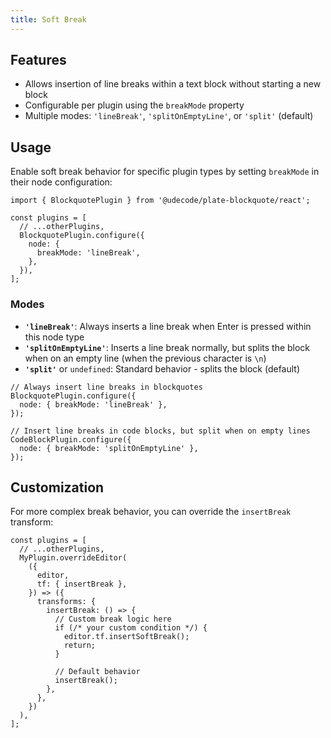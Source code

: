 ```yaml
---
title: Soft Break
---
```


<ComponentPreview name="soft-break-demo" />

<PackageInfo>

## Features

- Allows insertion of line breaks within a text block without starting a new block
- Configurable per plugin using the `breakMode` property
- Multiple modes: `'lineBreak'`, `'splitOnEmptyLine'`, or `'split'` (default)

</PackageInfo>

## Usage

Enable soft break behavior for specific plugin types by setting `breakMode` in their node configuration:

```tsx
import { BlockquotePlugin } from '@udecode/plate-blockquote/react';

const plugins = [
  // ...otherPlugins,
  BlockquotePlugin.configure({
    node: {
      breakMode: 'lineBreak',
    },
  }),
];
```

### Modes

- **`'lineBreak'`**: Always inserts a line break when Enter is pressed within this node type
- **`'splitOnEmptyLine'`**: Inserts a line break normally, but splits the block when on an empty line (when the previous character is `\n`)
- **`'split'`** or `undefined`: Standard behavior - splits the block (default)

```tsx
// Always insert line breaks in blockquotes
BlockquotePlugin.configure({
  node: { breakMode: 'lineBreak' },
});

// Insert line breaks in code blocks, but split when on empty lines
CodeBlockPlugin.configure({
  node: { breakMode: 'splitOnEmptyLine' },
});
```

## Customization

For more complex break behavior, you can override the `insertBreak` transform:

```tsx
const plugins = [
  // ...otherPlugins,
  MyPlugin.overrideEditor(
    ({
      editor,
      tf: { insertBreak },
    }) => ({
      transforms: {
        insertBreak: () => {
          // Custom break logic here
          if (/* your custom condition */) {
            editor.tf.insertSoftBreak();
            return;
          }

          // Default behavior
          insertBreak();
        },
      },
    })
  ),
];
```
